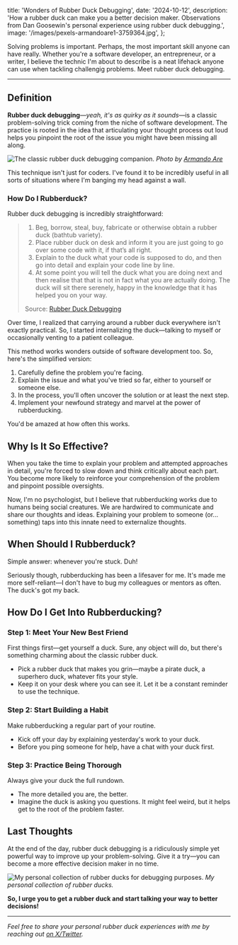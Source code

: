 
  title: 'Wonders of Rubber Duck Debugging',
  date: '2024-10-12',
  description: 'How a rubber duck can make you a better decision maker. Observations from Dan Goosewin\'s personal experience using rubber duck debugging.',
  image: '/images/pexels-armandoare1-3759364.jpg',
};

Solving problems is important. Perhaps, the most important skill anyone can have really. Whether you're a software developer, an entrepreneur, or a writer, I believe the technic I'm about to describe is a neat lifehack anyone can use when tackling challengig problems. Meet rubber duck debugging.

---

## Definition

**Rubber duck debugging**—_yeah, it's as quirky as it sounds_—is a classic problem-solving trick coming from the niche of software development. The practice is rooted in the idea that articulating your thought process out loud helps you pinpoint the root of the issue you might have been missing all along.

<Image
  alt="The classic rubber duck debugging companion."
  src="/images/pexels-armandoare1-3759364.jpg"
  width={704}
  height={468}
/>
*Photo by [Armando
Are](https://www.pexels.com/photo/close-up-photo-of-a-yellow-rubber-duck-3759364/)*

This technique isn't just for coders. I've found it to be incredibly useful in all sorts of situations where I'm banging my head against a wall.

### How Do I Rubberduck?

Rubber duck debugging is incredibly straightforward:

> 1. Beg, borrow, steal, buy, fabricate or otherwise obtain a rubber duck (bathtub variety).
> 2. Place rubber duck on desk and inform it you are just going to go over some code with it, if that’s all right.
> 3. Explain to the duck what your code is supposed to do, and then go into detail and explain your code line by line.
> 4. At some point you will tell the duck what you are doing next and then realise that that is not in fact what you are actually doing. The duck will sit there serenely, happy in the knowledge that it has helped you on your way.
>
> Source: [Rubber Duck Debugging](https://rubberduckdebugging.com/)

Over time, I realized that carrying around a rubber duck everywhere isn't exactly practical. So, I started internalizing the duck—talking to myself or occasionally venting to a patient colleague.

This method works wonders outside of software development too. So, here's the simplified version:

1. Carefully define the problem you're facing.
2. Explain the issue and what you've tried so far, either to yourself or someone else.
3. In the process, you'll often uncover the solution or at least the next step.
4. Implement your newfound strategy and marvel at the power of rubberducking.

You'd be amazed at how often this works.

## Why Is It So Effective?

When you take the time to explain your problem and attempted approaches in detail, you're forced to slow down and think critically about each part. You become more likely to reinforce your comprehension of the problem and pinpoint possible oversights.

Now, I'm no psychologist, but I believe that rubberducking works due to humans being social creatures. We are hardwired to communicate and share our thoughts and ideas. Explaining your problem to someone (or... something) taps into this innate need to externalize thoughts.

## When Should I Rubberduck?

Simple answer: whenever you're stuck. Duh!

Seriously though, rubberducking has been a lifesaver for me. It's made me more self-reliant—I don't have to bug my colleagues or mentors as often. The duck's got my back.

## How Do I Get Into Rubberducking?

### Step 1: Meet Your New Best Friend

First things first—get yourself a duck. Sure, any object will do, but there's something charming about the classic rubber duck.

- Pick a rubber duck that makes you grin—maybe a pirate duck, a superhero duck, whatever fits your style.
- Keep it on your desk where you can see it. Let it be a constant reminder to use the technique.

### Step 2: Start Building a Habit

Make rubberducking a regular part of your routine.

- Kick off your day by explaining yesterday's work to your duck.
- Before you ping someone for help, have a chat with your duck first.

### Step 3: Practice Being Thorough

Always give your duck the full rundown.

- The more detailed you are, the better.
- Imagine the duck is asking you questions. It might feel weird, but it helps get to the root of the problem faster.

## Last Thoughts

At the end of the day, rubber duck debugging is a ridiculously simple yet powerful way to improve up your problem-solving. Give it a try—you can become a more effective decision maker in no time.

<Image
  alt="My personal collection of rubber ducks for debugging purposes."
  src="/images/rubber-duck-collection.jpg"
  width={704}
  height={528}
/>
*My personal collection of rubber ducks.*

**So, I urge you to get a rubber duck and start talking your way to better decisions!**

---

_Feel free to share your personal rubber duck experiences with me by reaching out [on X/Twitter](https://x.com/dan_goosewin)._
